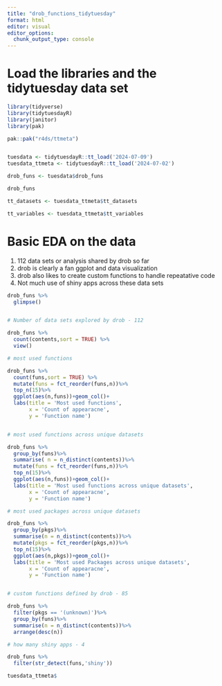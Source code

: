 ```yaml
---
title: "drob_functions_tidytuesday"
format: html
editor: visual
editor_options: 
  chunk_output_type: console
---
```


# Load the libraries and the tidytuesday data set 

```r
library(tidyverse)
library(tidytuesdayR)
library(janitor)
library(pak)

pak::pak("r4ds/ttmeta")


tuesdata <- tidytuesdayR::tt_load('2024-07-09')
tuesdata_ttmeta <- tidytuesdayR::tt_load('2024-07-02')

drob_funs <- tuesdata$drob_funs

drob_funs

tt_datasets <- tuesdata_ttmeta$tt_datasets

tt_variables <- tuesdata_ttmeta$tt_variables


```

# Basic EDA on the data 
1. 112 data sets or analysis shared by drob so far 
2. drob is clearly a fan ggplot and data visualization 
3. drob also likes to create custom functions to handle repeatative code 
4. Not much use of shiny apps across these data sets 

```r
drob_funs %>% 
  glimpse()


# Number of data sets explored by drob - 112

drob_funs %>% 
  count(contents,sort = TRUE) %>% 
  view()

# most used functions

drob_funs %>% 
  count(funs,sort = TRUE) %>% 
  mutate(funs = fct_reorder(funs,n))%>%
  top_n(15)%>%
  ggplot(aes(n,funs))+geom_col()+
  labs(title = 'Most used functions',
       x = 'Count of appearacne',
       y = 'Function name')


# most used functions across unique datasets 

drob_funs %>% 
  group_by(funs)%>%
  summarise( n = n_distinct(contents))%>%
  mutate(funs = fct_reorder(funs,n))%>%
  top_n(15)%>%
  ggplot(aes(n,funs))+geom_col()+
  labs(title = 'Most used functions across unique datasets',
       x = 'Count of appearacne',
       y = 'Function name')

# most used packages across unique datasets 

drob_funs %>% 
  group_by(pkgs)%>%
  summarise(n = n_distinct(contents))%>%
  mutate(pkgs = fct_reorder(pkgs,n))%>%
  top_n(15)%>% 
  ggplot(aes(n,pkgs))+geom_col()+
  labs(title = 'Most used Packages across unique datasets',
       x = 'Count of appearacne',
       y = 'Function name')


# custom functions defined by drob - 85

drob_funs %>%
  filter(pkgs == '(unknown)')%>%
  group_by(funs)%>% 
  summarise(n = n_distinct(contents))%>%
  arrange(desc(n))

# how many shiny apps - 4

drob_funs %>% 
  filter(str_detect(funs,'shiny'))

```




```r
tuesdata_ttmeta$

```

